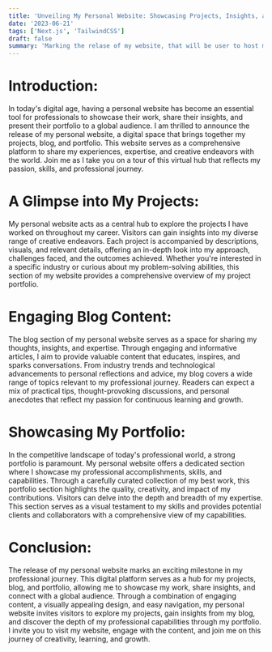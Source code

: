 ```yaml
---
title: 'Unveiling My Personal Website: Showcasing Projects, Insights, and Portfolio'
date: '2023-06-21'
tags: ['Next.js', 'TailwindCSS']
draft: false
summary: 'Marking the relase of my website, that will be user to host my projects, blog, and portfolio.'
---
```


# Introduction:
In today's digital age, having a personal website has become an essential tool for professionals to showcase their work, share their 
insights, and present their portfolio to a global audience. I am thrilled to announce the release of my personal website, a digital 
space that brings together my projects, blog, and portfolio. This website serves as a comprehensive platform to share my experiences, 
expertise, and creative endeavors with the world. Join me as I take you on a tour of this virtual hub that reflects my passion, 
skills, and professional journey.

# A Glimpse into My Projects:
My personal website acts as a central hub to explore the projects I have worked on throughout my career. Visitors can gain insights 
into my diverse range of creative endeavors. Each project is accompanied by descriptions, visuals, and relevant details, offering an 
in-depth look into my approach, challenges faced, and the outcomes achieved. Whether you're interested in a specific industry or 
curious about my problem-solving abilities, this section of my website provides a comprehensive overview of my project portfolio.

# Engaging Blog Content:
The blog section of my personal website serves as a space for sharing my thoughts, insights, and expertise. Through engaging and 
informative articles, I aim to provide valuable content that educates, inspires, and sparks conversations. From industry trends 
and technological advancements to personal reflections and advice, my blog covers a wide range of topics relevant to my professional 
journey. Readers can expect a mix of practical tips, thought-provoking discussions, and personal anecdotes that reflect my passion 
for continuous learning and growth.

# Showcasing My Portfolio:
In the competitive landscape of today's professional world, a strong portfolio is paramount. My personal website offers a dedicated 
section where I showcase my professional accomplishments, skills, and capabilities. Through a carefully curated collection of my best 
work, this portfolio section highlights the quality, creativity, and impact of my contributions. Visitors can delve into the depth and 
breadth of my expertise. This section serves as a visual testament to my skills and provides potential clients and collaborators with 
a comprehensive view of my capabilities.

# Conclusion:
The release of my personal website marks an exciting milestone in my professional journey. This digital platform serves as a hub 
for my projects, blog, and portfolio, allowing me to showcase my work, share insights, and connect with a global audience. Through 
a combination of engaging content, a visually appealing design, and easy navigation, my personal website invites visitors to explore 
my projects, gain insights from my blog, and discover the depth of my professional capabilities through my portfolio. I invite you 
to visit my website, engage with the content, and join me on this journey of creativity, learning, and growth.